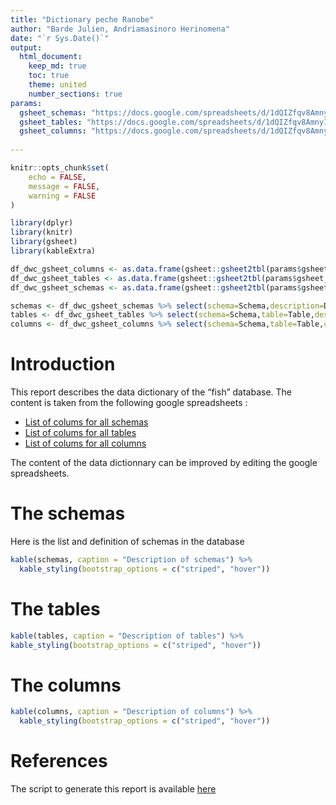 ```yaml
---
title: "Dictionary peche Ranobe"
author: "Barde Julien, Andriamasinoro Herinomena"
date: "`r Sys.Date()`"
output: 
  html_document:
    keep_md: true
    toc: true
    theme: united
    number_sections: true
params: 
  gsheet_schemas: "https://docs.google.com/spreadsheets/d/1dQIZfqv8AmnyIbGg_l_NhQM8410msvfxYxv1thkJ_gU/edit#gid=0"
  gsheet_tables: "https://docs.google.com/spreadsheets/d/1dQIZfqv8AmnyIbGg_l_NhQM8410msvfxYxv1thkJ_gU/edit#gid=2122346331"
  gsheet_columns: "https://docs.google.com/spreadsheets/d/1dQIZfqv8AmnyIbGg_l_NhQM8410msvfxYxv1thkJ_gU/edit#gid=650917181"
  
---
```


```r
knitr::opts_chunk$set(
	echo = FALSE,
	message = FALSE,
	warning = FALSE
)
```


```r
library(dplyr)
library(knitr)
library(gsheet)
library(kableExtra)
```


```r

df_dwc_gsheet_columns <- as.data.frame(gsheet::gsheet2tbl(params$gsheet_columns))
df_dwc_gsheet_tables <- as.data.frame(gsheet::gsheet2tbl(params$gsheet_tables))
df_dwc_gsheet_schemas <- as.data.frame(gsheet::gsheet2tbl(params$gsheet_schemas))

schemas <- df_dwc_gsheet_schemas %>% select(schema=Schema,description=Definition)
tables <- df_dwc_gsheet_tables %>% select(schema=Schema,table=Table,description=Definition)
columns <- df_dwc_gsheet_columns %>% select(schema=Schema,table=Table,column=Column,description=Definition)

```

# Introduction

This report describes the data dictionary of the "fish" database. The content is taken from the following google spreadsheets :  

* [List of colums for all schemas](`r params$gsheet_schemas`)
* [List of colums for all tables](`r params$gsheet_tables`)
* [List of colums for all columns](`r params$gsheet_columns`)

The content of the data dictionnary can be improved by editing the google spreadsheets.


# The schemas

Here is the list and definition of schemas in the database

```r
kable(schemas, caption = "Description of schemas") %>%
  kable_styling(bootstrap_options = c("striped", "hover"))
```


# The tables


```r
kable(tables, caption = "Description of tables") %>%
kable_styling(bootstrap_options = c("striped", "hover"))
```


# The columns


```r
kable(columns, caption = "Description of columns") %>%
  kable_styling(bootstrap_options = c("striped", "hover"))
```

# References

The script to generate this report is available [here](https://github.com/juldebar/MIKAROKA/blob/main/Rmd/Dictionary_peche_ranobe.Rmd)
